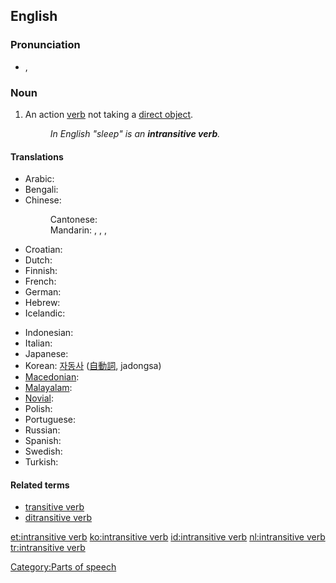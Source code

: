 {{wikipedia}}
==English==

===Pronunciation===
* {{IPA|/ɪnˌtrænsətɪv ˈvɜːb/|/ɪnˌtrænzətɪv ˈvɜːb/}}, {{SAMPA|/In%tr{ns@tIv "v3:b/|/In%tr{nz@tIv "v3:b/}}

===Noun===
{{en-noun|sg=[[intransitive]] [[verb]]}}

# {{grammar}} An action [[verb]] not taking a [[direct object]].
#: ''In English "sleep" is an '''intransitive verb'''.''

====Translations====
{{trans-top|action verb not taking a direct object}}
* Arabic: {{t|ar|فعل لازم|m|tr=fi`l laazim}}
* Bengali: {{t|bn|অকর্মক ক্রিয়া|sc=Beng|xs=Bengali}}
* Chinese:
*: Cantonese: {{tø|yue|不及物動詞|tr=bat1 kap6 mat6 dung6 ci4|sc=Hani|xs=Cantonese}}
*: Mandarin: {{t|cmn|不及物動詞|sc=Hani}},  {{t|cmn|不及物动词|tr=bùjíwù dòngcí|sc=Hani}}, {{t-|cmn|自動詞|sc=Hani}},  {{t|cmn|自动词|tr=zìdòngcí|sc=Hani}}
* Croatian: {{t-|hr|neprijelazni glagol|m}}
* Dutch: {{t+|nl|onovergankelijk werkwoord|n}}
* Finnish: {{t-|fr|intransitiivinen verbi}}
* French: {{t+|fr|verbe intransitif|m}}
* German: {{t|de|Intransitiv|m}}
* Hebrew: {{t|he|פועל עומד}}
* Icelandic: {{t|is|áhrifslaus sögn|f}}
{{trans-mid}}
* Indonesian: {{t|id|kata kerja intransitif|xs=Indonesian}}
* Italian: {{t-|it|verbo intransitivo|m}}
* Japanese: {{t-|ja|自動詞|tr=jidōshi}}
* Korean: [[자동사]] ([[自動詞]], jadongsa)
* [[Macedonian]]: {{t|mk|непреоден глагол|m|tr=nepréoden glágol}}
* [[Malayalam]]: {{t|ml|അകര്‍മ്മകക്രിയ|sc=Mlym|xs=Malayalam}}
* [[Novial]]: {{tø|nov|non-transitiv verbe|xs=Novial}}
* Polish: {{t+|pl|czasownik nieprzechodni|m}}
* Portuguese: {{t|pt|predicação verbal}}
* Russian: {{t|ru|непереходный глагол|m|tr=neperexódnyj glagól}}
* Spanish: {{t-|es|verbo intransitivo|m}}
* Swedish: {{t|sv|intransitivt verb}}
* Turkish: {{t|tr|geçişsiz eylem}}
{{trans-bottom}}

====Related terms====
* [[transitive verb]]
* [[ditransitive verb]]

[[Category:Parts of speech]]

[[et:intransitive verb]]
[[ko:intransitive verb]]
[[id:intransitive verb]]
[[nl:intransitive verb]]
[[tr:intransitive verb]]